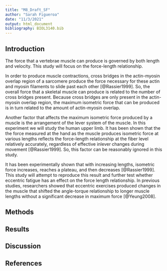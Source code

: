 ```yaml
---
title: "M8_Draft_SF"
author: "Sarah Figueroa"
date: "11/3/2021"
output: html_document
bibliography: BIOL3140.bib
---
```


## Introduction

The force that a vertebrae muscle can produce is governed by both length and velocity. This study will focus on the force-length relationship. 

In order to produce muscle contractions, cross bridges in the actin-myosin overlap region of a sarcomere produce the force necessary for these actin and myosin filaments to slide past each other [@Rassier1999]. So, the overall force that a skeletal muscle can produce is related to the number of cross bridges present. Because cross bridges are only present in the actin-myosin overlap region, the maximum isometric force that can be produced is in turn related to the amount of actin-myosin overlap. 

Another factor that affects the maximum isometric force produced by a muscle is the arrangement of the lever system of the muscle. In this experiment we will study the human upper limb. It has been shown that the the force measured at the hand as the muscle produces isometric force at various lengths reflects the force-length relationship at the fiber level relatively accurately, regardless of effective inlever changes during movement [@Rassier1999]. So, this factor can be reasonably ignored in this study. 

It has been experimentally shown that with increasing lengths, isometric force increases, reaches a plateau, and then decreases [@Rassier1999]. This study will attempt to reproduce this result and further test whether eccentric fatigue has an effect on the force length relationship. In previous studies, researchers showed that eccentric exercises produced changes in the muscle that shifted the angle-torque relationship to longer muscle lengths without a significant decrease in maximum force [@Yeung2008]. 


## Methods

## Results

## Discussion

## References